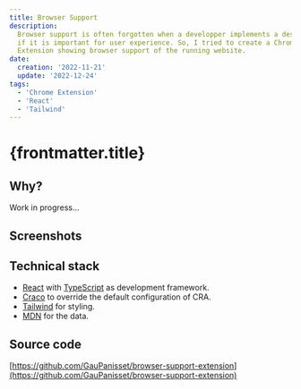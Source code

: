 ```yaml
---
title: Browser Support
description:
  Browser support is often forgotten when a developper implements a design, even
  if it is important for user experience. So, I tried to create a Chrome
  Extension showing browser support of the running website.
date:
  creation: '2022-11-21'
  update: '2022-12-24'
tags:
  - 'Chrome Extension'
  - 'React'
  - 'Tailwind'
---
```



# {frontmatter.title}

## Why?

Work in progress...

## Screenshots

<MdxImage
  alt="Browser support extension popup in an old macos UI style showing the first browsers (Chrome, Chrome Android, Edge) support minimal version and constraining property."
  caption="Browser support extension popup showing the first browsers support minimal version and constraining property."
  src="browser-support/browser-support-popup.jpg"
/>

## Technical stack

- [React](https://fr.reactjs.org/docs/getting-started.html) with
  [TypeScript](https://www.typescriptlang.org/docs/) as development framework.
- [Craco](https://github.com/dilanx/craco#documentation) to override the default
  configuration of CRA.
- [Tailwind](https://tailwindcss.com/docs) for styling.
- [MDN](https://github.com/mdn/browser-compat-data) for the data.

## Source code

[https://github.com/GauPanisset/browser-support-extension](https://github.com/GauPanisset/browser-support-extension)
